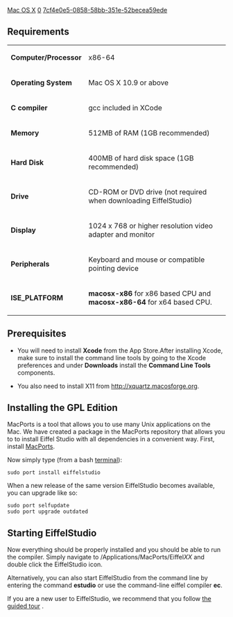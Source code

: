 [[Property:title|Mac OS X]]
[[Property:weight|0]]
[[Property:uuid|7cf4e0e5-0858-58bb-351e-52becea59ede]]
==Requirements==

{| class="doctable"
|- 
| '''Computer/Processor'''
| x86-64
|- 
| '''Operating System'''
| Mac OS X 10.9 or above
|- 
| '''C compiler'''
| gcc included in XCode
|- 
| '''Memory'''
| 512MB of RAM (1GB recommended)
|- 
| '''Hard Disk'''
| 400MB of hard disk space (1GB recommended) 
|- 
| '''Drive'''
| CD-ROM or DVD drive (not required when downloading EiffelStudio)
|- 
| '''Display'''
| 1024 x 768 or higher resolution video adapter and monitor
|- 
| '''Peripherals'''
| Keyboard and mouse or compatible pointing device
|- 
| '''ISE_PLATFORM'''
| '''macosx-x86''' for x86 based CPU and '''macosx-x86-64''' for x64 based CPU. 
|}


==Prerequisites==

*You will need to install '''Xcode''' from the App Store.After installing Xcode, make sure to install the command line tools by going to the Xcode preferences and under '''Downloads''' install the '''Command Line Tools''' components.

*You also need to install X11 from http://xquartz.macosforge.org.

==Installing the GPL Edition==

MacPorts is a tool that allows you to use many Unix applications on the Mac. We have created a package in the MacPorts repository that allows you to to install Eiffel Studio with all dependencies in a convenient way. First, install [http://guide.macports.org/#installing MacPorts].

Now simply type (from a bash [http://guides.macrumors.com/Terminal terminal]):
<pre>
sudo port install eiffelstudio
</pre>


When a new release of the same version EiffelStudio becomes available, you can upgrade like so:
<pre>
sudo port selfupdate
sudo port upgrade outdated
</pre>

==Starting EiffelStudio==

Now everything should be properly installed and you should be able to run the compiler. Simply navigate to /Applications/MacPorts/Eiffel''XX'' and double click the EiffelStudio icon.

Alternatively, you can also start EiffelStudio from the command line by entering the command '''estudio''' or use the command-line eiffel compiler '''ec'''.

If you are a new user to EiffelStudio, we recommend that you follow [[EiffelStudio: A Guided Tour|the guided tour]] .



